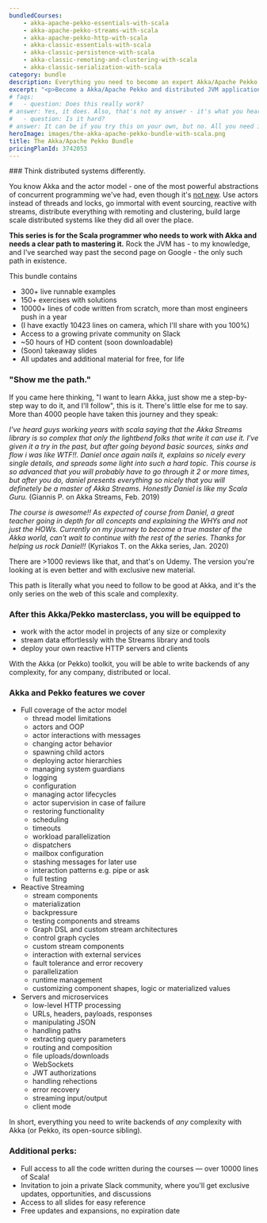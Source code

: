 ```yaml
---
bundledCourses:
    - akka-apache-pekko-essentials-with-scala
    - akka-apache-pekko-streams-with-scala
    - akka-apache-pekko-http-with-scala
    - akka-classic-essentials-with-scala
    - akka-classic-persistence-with-scala
    - akka-classic-remoting-and-clustering-with-scala
    - akka-classic-serialization-with-scala
category: bundle
description: Everything you need to become an expert Akka/Apache Pekko developer. Master Akka/Apache Pekko with Scala and distributed JVM applications through clear lessons, practical exercises, and a smooth learning curve. Ideal for those with some programming experience, this bundle will take you from zero to hero.
excerpt: "<p>Become a Akka/Apache Pekko and distributed JVM applications expert <strong>from scratch</strong> with our <strong>all-inclusive course bundle</strong>: master everything you need with Scala in one complete package, at a discount</p>"
# faqs:
#   - question: Does this really work?
# answer: Yes, it does. Also, that's not my answer - it's what you hear about all the Rock the JVM material from thousands of people now working at Apple, UniCredit, Adobe, Uber and other successful companies and teams around the world.
#   - question: Is it hard?
# answer: It can be if you try this on your own, but no. All you need is some essential Scala skills. Otherwise, I've designed the series so that it just grows in difficulty in time, proportional to your work. I only require that you've programmed before in some other language and you know some general fundamentals. At the end of the series, you will look back to the advanced pieces and you'll go like "Huh. That would have been pretty tough if I tried that on my own."
heroImage: images/the-akka-apache-pekko-bundle-with-scala.png
title: The Akka/Apache Pekko Bundle
pricingPlanId: 3742053
---
```



<CourseLayout>
<Fragment slot="goal">
### Think distributed systems differently.

You know Akka and the actor model - one of the most powerful abstractions of concurrent programming we've had, even though it's [not new](<https://en.wikipedia.org/wiki/Erlang_(programming_language)#%22Let_it_Crash%22_coding_style>). Use actors instead of threads and locks, go immortal with event sourcing, reactive with streams, distribute everything with remoting and clustering, build large scale distributed systems like they did all over the place.

**This series is for the Scala programmer who needs to work with Akka and needs a clear path to mastering it.** Rock the JVM has - to my knowledge, and I've searched way past the second page on Google - the only such path in existence.

This bundle contains

- 300+ live runnable examples
- 150+ exercises with solutions
- 10000+ lines of code written from scratch, more than most engineers push in a year
- (I have exactly 10423 lines on camera, which I'll share with you 100%)
- Access to a growing private community on Slack
- ~50 hours of HD content (soon downloadable)
- (Soon) takeaway slides
- All updates and additional material for free, for life

### "Show me the path."

If you came here thinking, "I want to learn Akka, just show me a step-by-step way to do it, and I'll follow", this is it. There's little else for me to say. More than 4000 people have taken this journey and they speak:

_I've heard guys working years with scala saying that the Akka Streams library is so complex that only the lightbend folks that write it can use it. I've given it a try in the past, but after going beyond basic sources, sinks and flow i was like WTF!!. Daniel once again nails it, explains so nicely every single details, and spreads some light into such a hard topic. This course is so advanced that you will probably have to go through it 2 or more times, but after you do, daniel presents everything so nicely that you will definetely be a master of Akka Streams. Honestly Daniel is like my Scala Guru._ (Giannis P. on Akka Streams, Feb. 2019)

_The course is awesome!! As expected of course from Daniel, a great teacher going in depth for all concepts and explaining the WHYs and not just the HOWs. Currently on my journey to become a true master of the Akka world, can't wait to continue with the rest of the series. Thanks for helping us rock Daniel!!_ (Kyriakos T. on the Akka series, Jan. 2020)

There are >1000 reviews like that, and that's on Udemy. The version you're looking at is even better and with exclusive new material.

This path is literally what you need to follow to be good at Akka, and it's the only series on the web of this scale and complexity.

</Fragment>
<Fragment slot="skills">

### After this Akka/Pekko masterclass, you will be equipped to

- work with the actor model in projects of any size or complexity
- stream data effortlessly with the Streams library and tools
- deploy your own reactive HTTP servers and clients

With the Akka (or Pekko) toolkit, you will be able to write backends of any complexity, for any company, distributed or local.

### Akka and Pekko features we cover

- Full coverage of the actor model
    - thread model limitations
    - actors and OOP
    - actor interactions with messages
    - changing actor behavior
    - spawning child actors
    - deploying actor hierarchies
    - managing system guardians
    - logging
    - configuration
    - managing actor lifecycles
    - actor supervision in case of failure
    - restoring functionality
    - scheduling
    - timeouts
    - workload parallelization
    - dispatchers
    - mailbox configuration
    - stashing messages for later use
    - interaction patterns e.g. pipe or ask
    - full testing
- Reactive Streaming
    - stream components
    - materialization
    - backpressure
    - testing components and streams
    - Graph DSL and custom stream architectures
    - control graph cycles
    - custom stream components
    - interaction with external services
    - fault tolerance and error recovery
    - parallelization
    - runtime management
    - customizing component shapes, logic or materialized values
- Servers and microservices
    - low-level HTTP processing
    - URLs, headers, payloads, responses
    - manipulating JSON
    - handling paths
    - extracting query parameters
    - routing and composition
    - file uploads/downloads
    - WebSockets
    - JWT authorizations
    - handling rehections
    - error recovery
    - streaming input/output
    - client mode

In short, everything you need to write backends of _any_ complexity with Akka (or Pekko, its open-source sibling).

### Additional perks:

- Full access to all the code written during the courses — over 10000 lines of Scala!
- Invitation to join a private Slack community, where you'll get exclusive updates, opportunities, and discussions
- Access to all slides for easy reference
- Free updates and expansions, no expiration date

</Fragment>

</CourseLayout>
